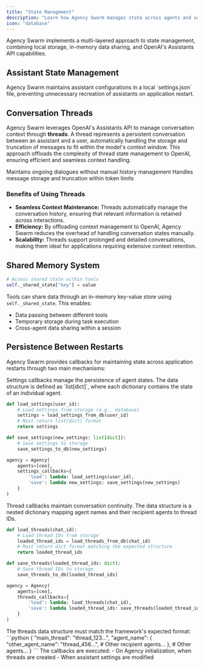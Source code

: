 ```yaml
---
title: "State Management"
description: "Learn how Agency Swarm manages state across agents and sessions."
icon: "database"
---
```


Agency Swarm implements a multi-layered approach to state management, combining local storage, in-memory data sharing, and OpenAI's Assistants API capabilities.

## Assistant State Management

<Card title="Local Settings Storage" icon="gear">
  Agency Swarm maintains assistant configurations in a local `settings.json` file, preventing unnecessary recreation of assistants on application restart.
</Card>

## Conversation Threads

Agency Swarm leverages OpenAI's Assistants API to manage conversation context through **threads**. A thread represents a persistent conversation between an assistant and a user, automatically handling the storage and truncation of messages to fit within the model's context window. This approach offloads the complexity of thread state management to OpenAI, ensuring efficient and seamless context handling.

<CardGroup cols={2}>
  <Card title="Persistent Conversations" icon="conversation">
    Maintains ongoing dialogues without manual history management
  </Card>
  <Card title="Automatic Context Management" icon="automation">
    Handles message storage and truncation within token limits
  </Card>
</CardGroup>

### Benefits of Using Threads

- **Seamless Context Maintenance:** Threads automatically manage the conversation history, ensuring that relevant information is retained across interactions.
- **Efficiency:** By offloading context management to OpenAI, Agency Swarm reduces the overhead of handling conversation states manually.
- **Scalability:** Threads support prolonged and detailed conversations, making them ideal for applications requiring extensive context retention.

## Shared Memory System

```python
# Access shared state within tools
self._shared_state["key"] = value
```

Tools can share data through an in-memory key-value store using `self._shared_state`. This enables:
- Data passing between different tools
- Temporary storage during task execution
- Cross-agent data sharing within a session

## Persistence Between Restarts

Agency Swarm provides callbacks for maintaining state across application restarts through two main mechanisms:

<Accordion title="Settings Management" defaultOpen={true}>
Settings callbacks manage the persistence of agent states. The data structure is defined as `list[dict]`, where each dictionary contains the state of an individual agent.

```python
def load_settings(user_id):
    # Load settings from storage (e.g., database)
    settings = load_settings_from_db(user_id)
    # Must return list[dict] format
    return settings

def save_settings(new_settings: list[dict]):
    # Save settings to storage
    save_settings_to_db(new_settings)

agency = Agency(
    agents=[ceo],
    settings_callbacks={
        'load': lambda: load_settings(user_id),
        'save': lambda new_settings: save_settings(new_settings)
    }
)
```

</Accordion>

<Accordion title="Thread Management" defaultOpen={true}>
Thread callbacks maintain conversation continuity. The data structure is a nested dictionary mapping agent names and their recipient agents to thread IDs.

```python
def load_threads(chat_id):
    # Load thread IDs from storage
    loaded_thread_ids = load_threads_from_db(chat_id)
    # Must return dict format matching the expected structure
    return loaded_thread_ids

def save_threads(loaded_thread_ids: dict):
    # Save thread IDs to storage
    save_threads_to_db(loaded_thread_ids)

agency = Agency(
    agents=[ceo],
    threads_callbacks={
        'load': lambda: load_threads(chat_id),
        'save': lambda loaded_thread_ids: save_threads(loaded_thread_ids)
    }
)
```

<Warning>
The threads data structure must match the framework's expected format:
```python
{
    "main_thread": "thread_123...",
    "agent_name": {
        "other_agent_name": "thread_456...",
        # Other recipient agents...
    },
    # Other agents...
}
```
</Warning>

</Accordion>

<Info>
The callbacks are executed:
- On Agency initialization, when threads are created
- When assistant settings are modified
</Info>
